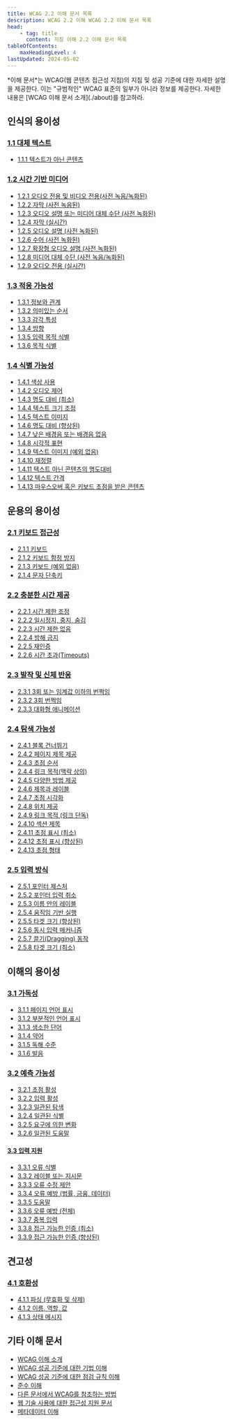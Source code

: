 ```yaml
---
title: WCAG 2.2 이해 문서 목록
description: WCAG 2.2 이해 WCAG 2.2 이해 문서 목록
head:
    - tag: title
      content: 지침 이해 2.2 이해 문서 목록
tableOfContents:
    maxHeadingLevel: 4
lastUpdated: 2024-05-02
---
```



<Card title="요약">
*이해 문서*는 WCAG(웹 콘텐츠 접근성 지침)의 지침 및 성공 기준에 대한 자세한 설명을 제공한다. 이는 "규범적인" WCAG 표준의 일부가 아니라 정보를 제공한다. 자세한 내용은 [WCAG 이해 문서 소개](./about)를 참고하라.
</Card>

## 인식의 용이성

### [1.1 대체 텍스트](text-alternatives)

*   [1.1.1 텍스트가 아닌 콘텐츠](non-text-content)

### [1.2 시간 기반 미디어](time-based-media)

*   [1.2.1 오디오 전용 및 비디오 전용(사전 녹음/녹화된)](audio-only-and-video-only-prerecorded)
*   [1.2.2 자막 (사전 녹음된)](captions-prerecorded)
*   [1.2.3 오디오 설명 또는 미디어 대체 수단 (사전 녹화된)](audio-description-or-media-alternative-prerecorded)
*   [1.2.4 자막 (실시간)](captions-live)
*   [1.2.5 오디오 설명 (사전 녹화된)](audio-description-prerecorded)
*   [1.2.6 수어 (사전 녹화된)](sign-language-prerecorded)
*   [1.2.7 확장형 오디오 설명 (사전 녹화된)](extended-audio-description-prerecorded)
*   [1.2.8 미디어 대체 수단 (사전 녹음/녹화된)](media-alternative-prerecorded)
*   [1.2.9 오디오 전용 (실시간)](audio-only-live)

### [1.3 적응 가능성](adaptable)

*   [1.3.1 정보와 관계](info-and-relationships)
*   [1.3.2 의미있는 순서](meaningful-sequence)
*   [1.3.3 감각 특성](sensory-characteristics)
*   [1.3.4 방향](orientation)
*   [1.3.5 입력 목적 식별](identify-input-purpose)
*   [1.3.6 목적 식별](identify-purpose)

### [1.4 식별 가능성](distinguishable)

*   [1.4.1 색상 사용](use-of-color)
*   [1.4.2 오디오 제어](audio-control)
*   [1.4.3 명도 대비 (최소)](contrast-minimum)
*   [1.4.4 텍스트 크기 조정](resize-text)
*   [1.4.5 텍스트 이미지](images-of-text)
*   [1.4.6 명도 대비 (향상된)](contrast-enhanced)
*   [1.4.7 낮은 배경음 또는 배경음 없음](low-or-no-background-audio)
*   [1.4.8 시각적 표현](visual-presentation)
*   [1.4.9 텍스트 이미지 (예외 없음)](images-of-text-no-exception)
*   [1.4.10 재정렬](reflow)
*   [1.4.11 텍스트 아닌 콘텐츠의 명도대비](non-text-contrast)
*   [1.4.12 텍스트 간격](text-spacing)
*   [1.4.13 마우스오버 혹은 키보드 초점을 받은 콘텐츠](content-on-hover-or-focus)

## 운용의 용이성

### [2.1 키보드 접근성](keyboard-accessible)

*   [2.1.1 키보드](keyboard)
*   [2.1.2 키보드 함정 방지](no-keyboard-trap)
*   [2.1.3 키보드 (예외 없음)](keyboard-no-exception)
*   [2.1.4 문자 단축키](character-key-shortcuts)

### [2.2 충분한 시간 제공](enough-time)

*   [2.2.1 시간 제한 조정](timing-adjustable)
*   [2.2.2 일시정지, 중지, 숨김](pause-stop-hide)
*   [2.2.3 시간 제한 없음](no-timing)
*   [2.2.4 방해 금지](interruptions)
*   [2.2.5 재인증](re-authenticating)
*   [2.2.6 시간 초과(Timeouts)](timeouts)

### [2.3 발작 및 신체 반응](seizures-and-physical-reactions)

*   [2.3.1 3회 또는 임계값 이하의 번쩍임](three-flashes-or-below-threshold)
*   [2.3.2 3회 번쩍임](three-flashes)
*   [2.3.3 대화형 애니메이션](animation-from-interactions)

### [2.4 탐색 가능성](navigable)

*   [2.4.1 블록 건너뛰기](bypass-blocks)
*   [2.4.2 페이지 제목 제공](page-titled)
*   [2.4.3 초점 순서](focus-order)
*   [2.4.4 링크 목적(맥락 상의)](link-purpose-in-context)
*   [2.4.5 다양한 방법 제공](multiple-ways)
*   [2.4.6 제목과 레이블](headings-and-labels)
*   [2.4.7 초점 시각화](focus-visible)
*   [2.4.8 위치 제공](location)
*   [2.4.9 링크 목적 (링크 단독)](link-purpose-link-only)
*   [2.4.10 섹션 제목](section-headings)
*   [2.4.11 초점 표시 (최소)](focus-not-obscured-minimum)
*   [2.4.12 초점 표시 (향상된)](focus-not-obscured-enhanced)
*   [2.4.13 초점 형태](focus-appearance)

### [2.5 입력 방식](input-modalities)

*   [2.5.1 포인터 제스처](pointer-gestures)
*   [2.5.2 포인터 입력 취소](pointer-cancellation)
*   [2.5.3 이름 안의 레이블](label-in-name)
*   [2.5.4 움직임 기반 실행](motion-actuation)
*   [2.5.5 타겟 크기 (향상된)](target-size-enhanced)
*   [2.5.6 동시 입력 매커니즘](concurrent-input-mechanisms)
*   [2.5.7 끌기(Dragging) 동작](dragging-movements)
*   [2.5.8 타겟 크기 (최소)](target-size-minimum)

## 이해의 용이성

### [3.1 가독성](readable)

*   [3.1.1 페이지 언어 표시](language-of-page)
*   [3.1.2 부분적인 언어 표시](language-of-parts)
*   [3.1.3 생소한 단어](unusual-words)
*   [3.1.4 약어](abbreviations)
*   [3.1.5 독해 수준](reading-level)
*   [3.1.6 발음](pronunciation)

### [3.2 예측 가능성](predictable)

*   [3.2.1 초점 활성](on-focus)
*   [3.2.2 입력 활성](on-input)
*   [3.2.3 일관된 탐색](consistent-navigation)
*   [3.2.4 일관된 식별](consistent-identification)
*   [3.2.5 요구에 의한 변화](change-on-request)
*   [3.2.6 일관된 도움말](consistent-help)

#### [3.3 입력 지원](input-assistance)

*   [3.3.1 오류 식별](error-identification)
*   [3.3.2 레이블 또는 지시문](labels-or-instructions)
*   [3.3.3 오류 수정 제안](error-suggestion)
*   [3.3.4 오류 예방 (법률, 금융, 데이터)](error-prevention-legal-financial-data)
*   [3.3.5 도움말](help)
*   [3.3.6 오류 예방 (전체)](error-prevention-all)
*   [3.3.7 중복 입력](redundant-entry)
*   [3.3.8 접근 가능한 인증 (최소)](accessible-authentication-minimum)
*   [3.3.9 접근 가능한 인증 (향상된)](accessible-authentication-enhanced)

## 견고성

### [4.1 호환성](compatible)

*   [4.1.1 파싱 (무효화 및 삭제)](parsing)
*   [4.1.2 이름, 역할, 값](name-role-value)
*   [4.1.3 상태 메시지](status-messages)

## 기타 이해 문서

*   [WCAG 이해 소개](intro)
*   [WCAG 성공 기준에 대한 기법 이해](../understanding-techniques)
*   [WCAG 성공 기준에 대한 점검 규칙 이해](understanding-act-rules)
*   [준수 이해](conformance)
*   [다른 문서에서 WCAG를 참조하는 방법](refer-to-wcag)
*   [웹 기술 사용에 대한 접근성 지원 문서](documenting-accessibility-support)
*   [메타데이터 이해](understanding-metadata)